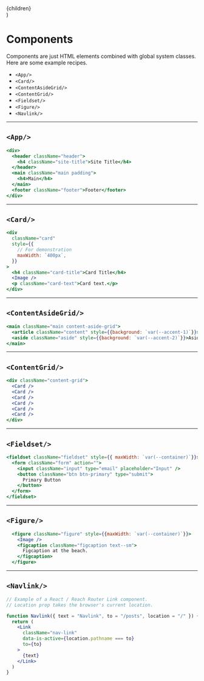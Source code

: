 
  <Layout location={location}>
    <SEO title="Components" />
    <article className="padding page">{children}</article>
  </Layout>
)

# Components

<nav style={{maxWidth: `var(--container)`}}>
Components are just HTML elements combined with global system classes. Here are some example recipes.

- `<App/>`
- `<Card/>`
- `<ContentAsideGrid/>`
- `<ContentGrid/>`
- `<Fieldset/>`
- `<Figure/>`
- `<Navlink/>`

---
</nav>

## `<App/>`

```jsx
<div>
  <header className="header">
    <h4 className="site-title">Site Title</h4>
  </header>
  <main className="main padding">
    <h4>Main</h4>
  </main>
  <footer className="footer">Footer</footer>
</div>
```

---

## `<Card/>`

```jsx
<div
  className="card"
  style={{
    // For demonstration
    maxWidth: `400px`,
  }}
>
  <h4 className="card-title">Card Title</h4>
  <Image />
  <p className="card-text">Card text.</p>
</div>
```

---

## `<ContentAsideGrid/>`

```jsx
<main className="main content-aside-grid">
  <article className="content" style={{background: `var(--accent-1)`}}>Content</article>
  <aside className="aside" style={{background: `var(--accent-2)`}}>Aside</aside>
</main>
```

---

## `<ContentGrid/>`

```jsx
<div className="content-grid">
  <Card />
  <Card />
  <Card />
  <Card />
  <Card />
  <Card />
</div>
```

---

## `<Fieldset/>`

```jsx
<fieldset className="fieldset" style={{ maxWidth: `var(--container)`}}>
  <form className="form" action="">
    <input className="input" type="email" placeholder="Input" />
    <button className="btn btn-primary" type="submit">
      Primary Button
    </button>
  </form>
</fieldset>
```

---

## `<Figure/>`

```jsx
  <figure className="figure" style={{maxWidth: `var(--container)`}}>
    <Image />
    <figcaption className="figcaption text--sm">
      Figcaption at the beach.
    </figcaption>
  </figure>
```

---

## `<Navlink/>`

```jsx
// Example of a React / Reach Router Link component.
// Location prop takes the browser's current location.

function Navlink({ text = "Navlink", to = "/posts", location = "/" }) {
  return (
    <Link
      className="nav-link"
      data-is-active={location.pathname === to}
      to={to}
    >
      {text}
    </Link>
  )
}
```
